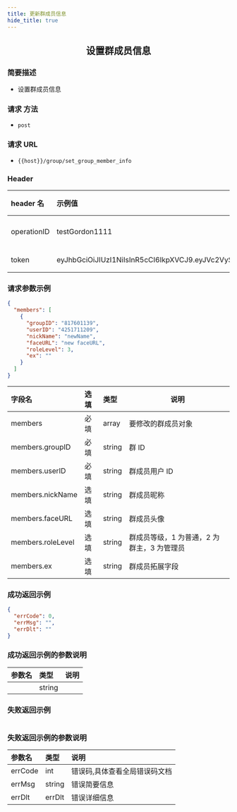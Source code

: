 ```yaml
---
title: 更新群成员信息
hide_title: true
---
```


<center>

## 设置群成员信息

</center>

### 简要描述

- 设置群成员信息

### 请求 方法

- `post`

### 请求 URL

- `{{host}}/group/set_group_member_info`

### Header

| header 名   | 示例值                                                                                                                                                                                                      | 选填 | 类型   | 说明                         |
| :---------- | :---------------------------------------------------------------------------------------------------------------------------------------------------------------------------------------------------------- | :--- | ------ | ---------------------------- |
| operationID | testGordon1111                                                                                                                                                                                              | 必填 | string | operationID 用于全局链路追踪 |
| token       | eyJhbGciOiJIUzI1NiIsInR5cCI6IkpXVCJ9.eyJVc2VySUQiOiJvcGVuSU0xMjM0NTYiLCJQbGF0Zm9ybUlEIjoxLCJleHAiOjE2OTU4MjE4MDUsIm5iZiI6MTY4ODA0NTUwNSwiaWF0IjoxNjg4MDQ1ODA1fQ.cY4ecn4qNO59uOkjLiJXSVg57INKOeeXxsNA2ABVFeg | 必填 | string | 管理员或者用户 token         |

### 请求参数示例

```json
{
  "members": [
    {
      "groupID": "817601139",
      "userID": "4251711209",
      "nickName": "newName",
      "faceURL": "new faceURL",
      "roleLevel": 3,
      "ex": ""
    }
  ]
}
```

| 字段名            | 选填 | 类型   | 说明                                       |
| :---------------- | :--- | :----- | ------------------------------------------ |
| members           | 必填 | array  | 要修改的群成员对象                         |
| members.groupID   | 必填 | string | 群 ID                                      |
| members.userID    | 必填 | string | 群成员用户 ID                              |
| members.nickName  | 选填 | string | 群成员昵称                                 |
| members.faceURL   | 选填 | string | 群成员头像                                 |
| members.roleLevel | 选填 | string | 群成员等级，1 为普通，2 为群主，3 为管理员 |
| members.ex        | 选填 | string | 群成员拓展字段                             |

### 成功返回示例

```json
{
  "errCode": 0,
  "errMsg": "",
  "errDlt": ""
}
```

### 成功返回示例的参数说明

| 参数名 | 类型   | 说明 |
| :----- | :----- | :--- |
|        | string |      |

### 失败返回示例

```json

```

### 失败返回示例的参数说明

| 参数名  | 类型   | 说明                          |
| :------ | :----- | :---------------------------- |
| errCode | int    | 错误码,具体查看全局错误码文档 |
| errMsg  | string | 错误简要信息                  |
| errDlt  | errDlt | 错误详细信息                  |
